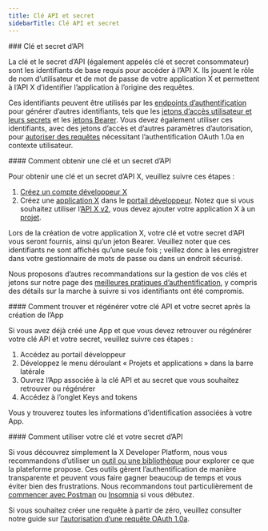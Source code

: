 ```yaml
---
title: Clé API et secret
sidebarTitle: Clé API et secret
---
```



<div id="api-key-and-secret">
  ### Clé et secret d’API
</div>

La clé et le secret d’API (également appelés clé et secret consommateur) sont les identifiants de base requis pour accéder à l’API X. Ils jouent le rôle de nom d’utilisateur et de mot de passe de votre application X et permettent à l’API X d’identifier l’application à l’origine des requêtes.

Ces identifiants peuvent être utilisés par les [endpoints d’authentification](/fr/resources/fundamentals/authentication/api-reference) pour générer d’autres identifiants, tels que les [jetons d’accès utilisateur et leurs secrets](/fr/resources/fundamentals/authentication/oauth-1-0a/api-key-and-secret) et les [jetons Bearer](/fr/resources/fundamentals/authentication/oauth-2-0/bearer-tokens). Vous devez également utiliser ces identifiants, avec des jetons d’accès et d’autres paramètres d’autorisation, pour [autoriser des requêtes](/fr/resources/fundamentals/authentication/oauth-1-0a/authorizing-a-request) nécessitant l’authentification OAuth 1.0a en contexte utilisateur. 

<div id="how-to-acquire-an-api-key-and-secret">
  #### Comment obtenir une clé et un secret d’API
</div>

Pour obtenir une clé et un secret d’API X, veuillez suivre ces étapes :

1. [Créez un compte développeur X](https://developer.x.com/en/apply-for-access)
2. Créez une [application X](/fr/resources/fundamentals/developer-apps) dans le [portail développeur](/fr/resources/fundamentals/developer-portal). Notez que si vous souhaitez utiliser l’[API X v2](/fr/x-api/introduction), vous devez ajouter votre application X à un [projet](/fr/resources/fundamentals/projects).
    

Lors de la création de votre application X, votre clé et votre secret d’API vous seront fournis, ainsi qu’un jeton Bearer. Veuillez noter que ces identifiants ne sont affichés qu’une seule fois ; veillez donc à les enregistrer dans votre gestionnaire de mots de passe ou dans un endroit sécurisé.

Nous proposons d’autres recommandations sur la gestion de vos clés et jetons sur notre page des [meilleures pratiques d’authentification](/fr/resources/fundamentals/authentication/guides/authentication-best-practices), y compris des détails sur la marche à suivre si vos identifiants ont été compromis.
 

<div id="how-to-find-and-regenerate-your-api-key-and-secret-after-app-creation">
  #### Comment trouver et régénérer votre clé API et votre secret après la création de l’App
</div>

Si vous avez déjà créé une App et que vous devez retrouver ou régénérer votre clé API et votre secret, veuillez suivre ces étapes :

1. Accédez au portail développeur
2. Développez le menu déroulant « Projets et applications » dans la barre latérale
3. Ouvrez l’App associée à la clé API et au secret que vous souhaitez retrouver ou régénérer
4. Accédez à l’onglet Keys and tokens

Vous y trouverez toutes les informations d’identification associées à votre App. 
 

<div id="how-to-use-your-api-key-and-secret">
  #### Comment utiliser votre clé et votre secret d’API
</div>

Si vous découvrez simplement la X Developer Platform, nous vous recommandons d’utiliser un [outil ou une bibliothèque](/fr/resources/tools-and-libraries) pour explorer ce que la plateforme propose. Ces outils gèrent l’authentification de manière transparente et peuvent vous faire gagner beaucoup de temps et vous éviter bien des frustrations. Nous recommandons tout particulièrement de [commencer avec Postman](/fr/tutorials/postman-getting-started) ou [Insomnia](https://insomnia.rest/) si vous débutez.

Si vous souhaitez créer une requête à partir de zéro, veuillez consulter notre guide sur [l’autorisation d’une requête OAuth 1.0a](/fr/resources/fundamentals/authentication/oauth-1-0a/authorizing-a-request).
 